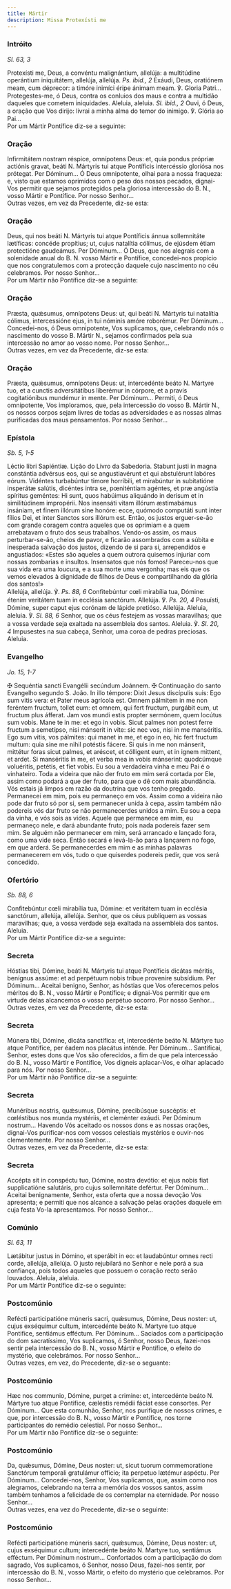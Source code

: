 ```yaml
---
title: Mártir
description: Missa Protexísti me
---
```


### Intróito

<em>Sl. 63, 3</em>

<div class="side-by-side not-content">
  <span>
    Protexísti me, Deus, a convéntu malignántium, allelúja: a multitúdine
    operántium iniquitátem, allelúja, allelúja. <em>Ps. ibid., 2</em> Exáudi,
    Deus, oratiónem meam, cum déprecor: a timóre inimíci éripe ánimam meam. ℣.
    Gloria Patri...
  </span>
  <span>
    Protegestes-me, ó Deus, contra os conluios dos maus e contra a multidão
    daqueles que cometem iniquidades. Aleluia, aleluia. <em>Sl. ibid., 2</em>
    Ouvi, ó Deus, a oração que Vos dirijo: livrai a minha alma do temor do inimigo.
    ℣. Glória ao Pai...
  </span>
</div>

<aside>Por um Mártir Pontífice diz-se a seguinte:</aside>

### Oração

<div class="side-by-side not-content">
  <span>
    Infirmitátem nostram réspice, omnípotens Deus: et, quia pondus própriæ
    actiónis gravat, beáti <span class="text-red-500">N.</span> Mártyris tui
    atque Pontíficis intercéssio gloriósa nos prótegat. Per Dóminum...
  </span>
  <span>
    Ó Deus omnipotente, olhai para a nossa fraqueza: e, visto que estamos
    oprimidos com o peso dos nossos pecados, dignai-Vos permitir que sejamos
    protegidos pela gloriosa intercessão do B.
    <span class="text-red-500">N.</span>, vosso Mártir e Pontífice. Por nosso Senhor...
  </span>
</div>

<aside>Outras vezes, em vez da Precedente, diz-se esta:</aside>

### Oração

<div class="side-by-side not-content">
  <span>
    Deus, qui nos beáti <span class="text-red-500">N.</span> Mártyris tui atque
    Pontíficis ánnua sollemnitáte lætíficas: concéde propítius; ut, cujus
    natalítia cólímus, de ejúsdem étiam protectióne gaudeámus. Per Dóminum...
  </span>
  <span>
    Ó Deus, que nos alegrais com a solenidade anual do B.
    <span class="text-red-500">N.</span> vosso Mártir e Pontífice, concedei-nos propício
    que nos congratulemos com a protecção daquele cujo nascimento no céu celebramos.
    Por nosso Senhor...
  </span>
</div>

<aside>Por um Mártir não Pontífice diz-se a seguinte:</aside>

### Oração

<div class="side-by-side not-content">
  <span>
    Præsta, quǽsumus, omnípotens Deus: ut, qui beáti
    <span class="text-red-500">N.</span> Mártyris tui natalítia cólimus, intercessióne
    ejus, in tui nóminis amóre roborémur. Per Dóminum...
  </span>
  <span>
    Concedei-nos, ó Deus omnipotente, Vos suplicamos, que, celebrando nós o
    nascimento do vosso B. Mártir <span class="text-red-500">N.</span>, sejamos
    confirmados pela sua intercessão no amor ao vosso nome. Por nosso Senhor...
  </span>
</div>

<aside>Outras vezes, em vez da Precedente, diz-se esta:</aside>

### Oração

<div class="side-by-side not-content">
  <span>
    Præsta, quǽsumus, omnípotens Deus: ut, intercedénte beáto
    <span class="text-red-500">N.</span> Mártyre tuo, et a cunctis adversitátibus
    liberémur in córpore, et a pravis cogitatiónibus mundémur in mente. Per Dóminum...
  </span>
  <span>
    Permiti, ó Deus omnipotente, Vos imploramos, que, pela intercessão do vosso
    B. Mártir <span class="text-red-500">N.</span>, os nossos corpos sejam
    livres de todas as adversidades e as nossas almas purificadas dos maus
    pensamentos. Por nosso Senhor...
  </span>
</div>

### Epístola

<em>Sb. 5, 1-5</em>

<div class="side-by-side not-content">
  <span>Léctio libri Sapiéntiæ.</span>
  <span>Lição do Livro da Sabedoria.</span>
  <span>
    Stabunt justi in magna constántia advérsus eos, qui se angustiavérunt et qui
    abstulérunt labóres eórum. Vidéntes turbabúntur timore horríbili, et
    mirabúntur in subitatióne insperátæ salútis, dicéntes intra se, pœniténtiam
    agéntes, et præ angústia spíritus geméntes: Hi sunt, quos habúimus aliquándo
    in derísum et in similitúdinem impropérii. Nos insensáti vitam illórum
    æstimabámus insániam, et finem illórum sine honóre: ecce, quómodo computáti
    sunt inter fílios Dei, et inter Sanctos sors illórum est.
  </span>
  <span>
    Então, os justos erguer-se-ão com grande coragem contra aqueles que os
    oprimiam e a quem arrebatavam o fruto dos seus trabalhos. Vendo-os assim, os
    maus perturbar-se-ão, cheios de pavor, e ficarão assombrados com a súbita e
    inesperada salvação dos justos, dizendo de si para si, arrependidos e
    angustiados: «Estes são aqueles a quem outrora quisemos injuriar com nossas
    zombarias e insultos. Insensatos que nós fomos! Pareceu-nos que sua vida era
    uma loucura, e a sua morte uma vergonha; mas eis que os vemos elevados à
    dignidade de filhos de Deus e compartilhando da glória dos santos!»
  </span>
</div>

<div class="side-by-side not-content">
  <span>
    Allelúja, allelúja. ℣. <em>Ps. 88, 6</em> Confitebúntur cœli mirabília tua,
    Dómine: étenim veritátem tuam in ecclésia sanctórum. Allelúja. ℣.
    <em>Ps. 20, 4</em> Posuísti, Dómine, super caput ejus corónam de lápide pretióso.
    Allelúja.
  </span>
  <span>
    Aleluia, aleluia. ℣. <em>Sl. 88, 6</em> Senhor, que os céus festejem as
    vossas maravilhas; que a vossa verdade seja exaltada na assembleia dos
    santos. Aleluia. ℣. <em>Sl. 20, 4</em> Impusestes na sua cabeça, Senhor, uma
    coroa de pedras preciosas. Aleluia.
  </span>
</div>

### Evangelho

<em>Jo. 15, 1-7</em>

<div class="side-by-side not-content">
  <span>
    <span class="cross text-red-500">✠</span> Sequéntia sancti Evangélii
    secúndum Joánnem.
  </span>
  <span>
    <span class="cross text-red-500">✠</span> Continuação do santo Evangelho
    segundo S. João.
  </span>
  <span>
    In illo témpore: Dixit Jesus discípulis suis: Ego sum vitis vera: et Pater
    meus agrícola est. Omnem pálmitem in me non feréntem fructum, tollet eum: et
    omnem, qui fert fructum, purgábit eum, ut fructum plus áfferat. Jam vos
    mundi estis propter sermónem, quem locútus sum vobis. Mane te in me: et ego
    in vobis. Sicut palmes non potest ferre fructum a semetípso, nisi mánserit
    in vite: sic nec vos, nisi in me manséritis. Ego sum vitis, vos pálmites:
    qui manet in me, et ego in eo, hic fert fructum multum: quia sine me nihil
    potéstis fácere. Si quis in me non mánserit, mittétur foras sicut palmes, et
    aréscet, et cólligent eum, et in ignem mittent, et ardet. Si manséritis in
    me, et verba mea in vobis mánserint: quodcúmque voluéritis, petétis, et fiet
    vobis.
  </span>
  <span>
    Eu sou a verdadeira vinha e meu Pai é o vinhateiro. Toda a videira que não
    der fruto em mim será cortada por Ele, assim como podará a que der fruto,
    para que o dê com mais abundância. Vós estais já limpos em razão da doutrina
    que vos tenho pregado. Permanecei em mim, pois eu permaneço em vós. Assim
    como a videira não pode dar fruto só por si, sem permanecer unida à cepa,
    assim também não podereis vós dar fruto se não permanecerdes unidos a mim.
    Eu sou a cepa da vinha, e vós sois as vides. Aquele que permanece em mim, eu
    permaneço nele, e dará abundante fruto; pois nada podereis fazer sem mim. Se
    alguém não permanecer em mim, será arrancado e lançado fora, como uma vide
    seca. Então secará e levá-la-ão para a lançarem no fogo, em que arderá. Se
    permanecerdes em mim e as minhas palavras permanecerem em vós, tudo o que
    quiserdes podereis pedir, que vos será concedido.
  </span>
</div>

### Ofertório

<em>Sb. 88, 6</em>

<div class="side-by-side not-content">
  <span>
    Confitebúntur cœli mirabília tua, Dómine: et veritátem tuam in ecclésia
    sanctórum, allelúja, allelúja.
  </span>
  <span>
    Senhor, que os céus publiquem as vossas maravilhas; que, a vossa verdade
    seja exaltada na assembleia dos santos. Aleluia.
  </span>
</div>

<aside>Por um Mártir Pontífice diz-se a seguinte:</aside>

### Secreta

<div class="side-by-side not-content">
  <span>
    Hóstias tibi, Dómine, beáti <span class="text-red-500">N.</span> Mártyris
    tui atque Pontíficis dicátas méritis, benígnus assúme: et ad perpétuum nobis
    tríbue proveníre subsídium. Per Dóminum...
  </span>
  <span>
    Aceitai benigno, Senhor, as hóstias que Vos oferecemos pelos méritos do B.
    <span class="text-red-500">N.</span>, vosso Mártir e Pontífice; e dignai-Vos
    permitir que em virtude delas alcancemos o vosso perpétuo socorro. Por nosso
    Senhor...
  </span>
</div>

<aside>Outras vezes, em vez da Precedente, diz-se esta:</aside>

### Secreta

<div class="side-by-side not-content">
  <span>
    Múnera tibi, Dómine, dicáta sanctífica: et, intercedénte beáto
    <span class="text-red-500">N.</span>
    Mártyre tuo atque Pontífice, per éadem nos placátus inténde. Per Dóminum...
  </span>
  <span>
    Santificai, Senhor, estes dons que Vos são oferecidos, a fim de que pela
    intercessão do B. <span class="text-red-500">N.</span>, vosso Mártir e
    Pontífice, Vos digneis aplacar-Vos, e olhar aplacado para nós. Por nosso
    Senhor...
  </span>
</div>

<aside>Por um Mártir não Pontífice diz-se a seguinte:</aside>

### Secreta

<div class="side-by-side not-content">
  <span>
    Munéribus nostris, quǽsumus, Dómine, precibúsque suscéptis: et cœléstibus
    nos munda mystériis, et cleménter exáudi. Per Dóminum nostrum...
  </span>
  <span>
    Havendo Vós aceitado os nossos dons e as nossas orações, dignai-Vos
    purificar-nos com vossos celestiais mystérios e ouvir-nos clementemente. Por
    nosso Senhor...
  </span>
</div>

<aside>Outras vezes, em vez da Precedente, diz-se esta:</aside>

### Secreta

<div class="side-by-side not-content">
  <span>
    Accépta sit in conspéctu tuo, Dómine, nostra devótio: et ejus nobis fiat
    supplicatióne salutáris, pro cujus sollemnitáte defértur. Per Dóminum...
  </span>
  <span>
    Aceitai benignamente, Senhor, esta oferta que a nossa devoção Vos apresenta;
    e permiti que nos alcance a salvação pelas orações daquele em cuja festa
    Vo-la apresentamos. Por nosso Senhor...
  </span>
</div>

### Comúnio

<em>Sl. 63, 11</em>

<div class="side-by-side not-content">
  <span>
    Lætábitur justus in Dómino, et sperábit in eo: et laudabúntur omnes recti
    corde, allelúja, allelúja.
  </span>
  <span>
    O justo rejubilará no Senhor e nele porá a sua confiança, pois todos aqueles
    que possuem o coração recto serão louvados. Aleluia, aleluia.
  </span>
</div>

<aside>Por um Mártir Pontífice diz-se o seguinte:</aside>

### Postcomúnio

<div class="side-by-side not-content">
  <span>
    Refécti participatióne múneris sacri, quǽsumus, Dómine, Deus noster: ut,
    cujus exséquimur cultum, intercedénte beáto
    <span class="text-red-500">N.</span> Martyre tuo atque Pontifice, sentiámus efféctum.
    Per Dóminum...
  </span>
  <span>
    Saciados com a participação do dom sacratíssimo, Vos suplicamos, ó Senhor,
    nosso Deus, fazei-nos sentir pela intercessão do B.
    <span class="text-red-500">N.</span>, vosso Mártir e Pontífice, o efeito do mystério,
    que celebrámos. Por nosso Senhor...
  </span>
</div>

<aside>Outras vezes, em vez, do Precedente, diz-se o seguante:</aside>

### Postcomúnio

<div class="side-by-side not-content">
  <span>
    Hæc nos communio, Dómine, purget a crimine: et, intercedénte beáto
    <span class="text-red-500">N.</span> Mártyre tuo atque Pontifice, cæléstis remédii
    fáciat esse consortes. Per Dóminum...
  </span>
  <span>
    Que esta comunhão, Senhor, nos purifique de nossos crimes, e que, por
    intercessão do B. <span class="text-red-500">N.</span>, vosso Mártir e
    Pontífice, nos torne participantes do remédio celestial. Por nosso Senhor...
  </span>
</div>

<aside>Por um Mártir não Pontífice diz-se o seguinte:</aside>

### Postcomúnio

<div class="side-by-side not-content">
  <span>
    Da, quǽsumus, Dómine, Deus noster: ut, sicut tuorum commemoratione Sanctórum
    temporali gratulámur officio; ita perpetuo lætémur aspéctu. Per Dóminum...
  </span>
  <span>
    Concedei-nos, Senhor, Vos suplicamos, que, assim como nos alegramos,
    celebrando na terra a memória dos vossos santos, assim também tenhamos a
    felicidade de os contemplar na eternidade. Por nosso Senhor...
  </span>
</div>

<aside>Outras vezes, ena vez do Precedente, diz-se o seguinte:</aside>

### Postcomúnio

<div class="side-by-side not-content">
  <span>
    Refécti participatióne múneris sacri, quǽsumus, Dómine, Deus noster: ut,
    cujus exséquimur cultum; intercedénte beáto
    <span class="text-red-500">N.</span> Martyre tuo, sentiámus efféctum. Per Dóminum
    nostrum...
  </span>
  <span>
    Confortados com a participação do dom sagrado, Vos suplicamos, ó Senhor,
    nosso Deus, fazei-nos sentir, por intercessão do B.
    <span class="text-red-500">N.</span>, vosso Mártir, o efeito do mystério que
    celebramos. Por nosso Senhor...
  </span>
</div>
